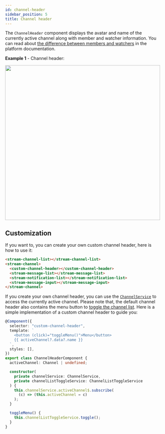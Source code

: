 ```yaml
---
id: channel-header
sidebar_position: 5
title: Channel header
---
```



The `ChannelHeader` component displays the avatar and name of the currently active channel along with member and watcher information. You can read about [the difference between members and watchers](https://getstream.io/chat/docs/javascript/watch_channel/?language=javascript#watchers-vs-members) in the platform documentation.

**Example 1** - Channel header:

<img src={ChannelHeaderScreenshot} width="500" />

## Customization

If you want to, you can create your own custom channel header, here is how to use it:

```html
<stream-channel-list></stream-channel-list>
<stream-channel>
  <custom-channel-header></custom-channel-header>
  <stream-message-list></stream-message-list>
  <stream-notification-list></stream-notification-list>
  <stream-message-input></stream-message-input>
</stream-channel>
```

If you create your own channel header, you can use the [`ChannelService`](../services/channel.mdx) to access the currently active channel. Please note that, the default channel header also contains the menu button to [toggle the channel list](../services/channel-list-toggle.mdx). Here is a simple implementation of a custom channel header to guide you:

```typescript
@Component({
  selector: "custom-channel-header",
  template: `
    <button (click)="toggleMenu()">Menu</button>
    {{ activeChannel?.data?.name }}
  `,
  styles: [],
})
export class ChannelHeaderComponent {
  activeChannel: Channel | undefined;

  constructor(
    private channelService: ChannelService,
    private channelListToggleService: ChannelListToggleService
  ) {
    this.channelService.activeChannel$.subscribe(
      (c) => (this.activeChannel = c)
    );
  }

  toggleMenu() {
    this.channelListToggleService.toggle();
  }
}
```
